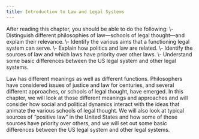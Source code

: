 ```yaml
---
title: Introduction to Law and Legal Systems
---
```

<div className="content-chunk" data-subsection-id = "Introduction-to-Law-and-Legal-Systems-23pt">
<Info title="LEARNING OBJECTIVES">After reading this chapter, you should be able to do the following:
\- Distinguish different philosophies of law—schools of legal thought—and explain their relevance.
\- Identify the various aims that a functioning legal system can serve.
\- Explain how politics and law are related.
\- Identify the sources of law and which laws have priority over other laws.
\- Understand some basic differences between the US legal system and other legal systems.</Info>

Law has different meanings as well as different functions. Philosophers have considered issues of justice and law for centuries, and several different approaches, or schools of legal thought, have emerged. In this chapter, we will look at those different meanings and approaches and will consider how social and political dynamics interact with the ideas that animate the various schools of legal thought. We will also look at typical sources of “positive law” in the United States and how some of those sources have priority over others, and we will set out some basic differences between the US legal system and other legal systems.
</div>

